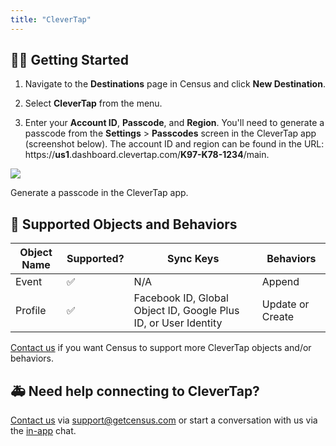 ```yaml
---
title: "CleverTap"
---
```


## 🏃‍♀️ Getting Started

1. Navigate to the **Destinations** page in Census and click **New Destination**.

2. Select **CleverTap** from the menu.

3. Enter your **Account ID**, **Passcode**, and **Region**. You'll need to generate a passcode from the **Settings** \> **Passcodes** screen in the CleverTap app (screenshot below). The account ID and region can be found in the URL: https://**us1**.dashboard.clevertap.com/**K97-K78-1234**/main.

![](/images/destinations/clevertap.png)

Generate a passcode in the CleverTap app.

## 🔀 Supported Objects and Behaviors

| **Object Name** | **Supported?** | **Sync Keys**                                                   | **Behaviors**    |
| --------------- | -------------- | --------------------------------------------------------------- | ---------------- |
| Event           | ✅              | N/A                                                             | Append           |
| Profile         | ✅              | Facebook ID, Global Object ID, Google Plus ID, or User Identity | Update or Create |

[Contact us](mailto:support@getcensus.com) if you want Census to support more CleverTap objects and/or behaviors.

## 🚑 Need help connecting to CleverTap?

[Contact us](mailto:support@getcensus.com) via support@getcensus.com or start a conversation with us via the [in-app](https://app.getcensus.com) chat.